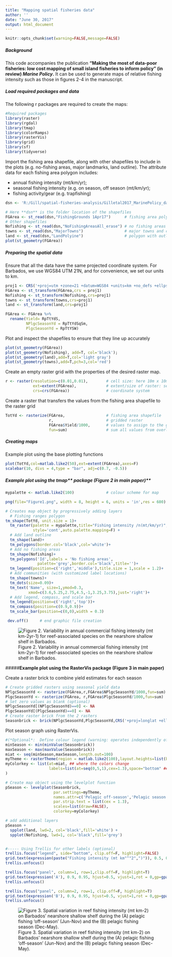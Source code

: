 ```yaml
---
title: "Mapping spatial fisheries data"
author: ''
date: "June 30, 2017"
output: html_document
---
```

```r
knitr::opts_chunk$set(warning=FALSE,message=FALSE)
```
     
   
##### **Background**
This code accompanies the publication **"Making the most of data-poor fisheries: low cost mapping of small island fisheries to inform policy" (in review) *Marine Policy*.** It can be used to generate maps of relative fishing intensity such as those in figures 2-4 in the manuscript. 

  
##### **Load required packages and data**
The following r packages are required to create the maps:
```r
#Required packages
library(raster)
library(rgdal)
library(tmap)
library(colorRamps)
library(rasterVis)
library(grid)
library(sf)
library(tidyverse)
```

Import the fishing area shapefile, along with other shapefiles to include in the plots (e.g. no-fishing areas, major landmarks, land outline). The attribute data for each fishing area polygon includes: 

* annual fishing intensity (mt/km/yr); 
* seasonal fishing intensity (e.g. on season, off season (mt/km/yr);
* fishing activity/gear (e.g. trapfishing)

```r
dsn <- 'R:/Gill/spatial-fisheries-analysis/Gilletal2017_MarinePolicy_data'
```

```r
# Here **dsn** is the folder location of the shapefiles
FGArea <- st_read(dsn,"FishingGrounds 1Apr17")      # fishing area polygons with attribute data
# Other shapefiles 
Nofishing <- st_read(dsn,"NoFishingAreasAll_erase") # no fishing areas
towns <- st_read(dsn,"MajorTowns")                  # major towns and communities
land <- st_read(dsn,"LandPolyine")                  # polygon with outline of the land area
plot(st_geometry(FGArea))

```



##### **Preparing the spatial data**
Ensure that all the data have the same projected coordinate system. For Barbados, we use WGS84 UTM 21N, and for convenience, we set our units to km.  
```r
proj1 <- CRS('+proj=utm +zone=21 +datum=WGS84 +units=km +no_defs +ellps=WGS84 +towgs84=0,0,0')
FGArea <- st_transform(FGArea,crs = proj1)
Nofishing <- st_transform(Nofishing,crs=proj1)
towns <- st_transform(towns,crs=proj1)
land <- st_transform(land,crs=proj1)
```

```r
FGArea <- FGArea %>% 
  rename(Yield= RpTtYdS,
         NPlgcSeasonYd = RpTtYdSqSm,
         PlgcSeasonYd = RpTtYSW)

```

Plot and inspect the shapefiles to ensure that they line up accurately
```r
plot(st_geometry(FGArea))
plot(st_geometry(Nofishing), add=T, col='black');
plot(st_geometry(land),add=T,col='light gray')
plot(st_geometry(towns),add=T,pch=3,col='red')
```

Create an empty raster grid with the properties of the desired raster map. 
```r
r <- raster(resolution=c(0.01,0.01),        # cell size: here 10m x 10m as units in km
            ext=extent(FGArea),             # extent/size of raster: set to fishing polygon area
            crs=crs(FGArea))                # coordinate system
```

Create a raster that transfers the values from the fishing area shapefile to the raster grid
```r
TotYd <- rasterize(FGArea,                  # fishing area shapefile
                   r,                       # gridded raster
                   FGArea$Yield/1000,       # values to assign to the grid cells (Yield (kg) to metric tons)
                   fun=sum)                 # sum all values from overlapping polygon features

```

##### **Creating maps**
Example plot using the base plotting functions
```r
plot(TotYd,col=matlab.like2(50),ext=extent(FGArea),axes=F)
scalebar(10, divs = 4,type = "bar", adj=c(0.7, -0.5))
```

##### **Example plot using the **tmap** package (Figure 2 in main paper)**  
```r
mypalette <- matlab.like2(100)              # colour scheme for map

png(file="Figure1.png", width = 8, height = 6, units = 'in',res = 600) # create hi-res png file

# Creates map object by progressively adding layers
  # Fishing ranges polygon
tm_shape(TotYd, unit.size = 1)+              
  tm_raster(palette = mypalette,title="Fishing intensity /n(mt/km/yr)",
            style='cont',auto.palette.mapping=F) +
  # Add land outline
  tm_shape(land)+
  tm_polygons(border.col='black',col='white')+
  # Add no fishing areas
  tm_shape(Nofishing)+
  tm_polygons('Id',labels = 'No fishing areas',
              palette='grey',border.col='black',title='')+
  tm_legend(position=c('right','middle'),title.size = 1,scale = 1.2)+
  # Add communities (with customized label locations)
  tm_shape(towns)+
  tm_dots(size=0.09)+
  tm_text('Name', size=1,ymod=0.3,
          xmod=c(3.6,5.25,2.75,4.5,-1,3.25,3.75),just='right')+
  # Add legend, compass, and scale bar
  tm_legend(position=c('right','top'))+
  tm_compass(position=c(0.9,0.9))+
  tm_scale_bar(position=c(0,0),width = 0.3)

 dev.off()     # end graphic file creation 
```
  
![Figure 2. Variability in annual commercial fishing intensity (mt km-2yr-1) for reef-associated species on the nearshore shallow shelf in Barbados.  ](C:/Users/LocalAdmin/Documents/Data analysis/Bdos fisheries/Figure2_5Jul17.png)  
  


#####**Example plot using the RasterVis package (Figure 3 in main paper)**

Create a raster brick to combine yield estimates for each season
```r
# Create gridded rasters using seasonal yield data
NPlgcSeasonYd <- rasterize(FGArea,r,FGArea$NPlgcSeasonYd/1000,fun=sum)  
PlgcSeasonYd <- rasterize(FGArea, r,FGArea$PlgcSeasonYd/1000,fun=sum)
# Set zero values as blank (optional)
NPlgcSeasonYd[(NPlgcSeasonYd)==0] <- NA                                 
PlgcSeasonYd[(PlgcSeasonYd)==0] <- NA
# Create raster brick from the 2 rasters
Seasonbrick <- brick(NPlgcSeasonYd,PlgcSeasonYd,CRS('+proj=longlat +ellps=WGS84'))                      
```

Plot season graph using RasterVis.
```r
#(*Optional*:  Define colour legend (warning: operates independently of map colours). Here the range of values and break points from the data are used)
minSeason <- min(minValue(Seasonbrick))
maxSeason <- max(maxValue(Seasonbrick))
miat <- seq(minSeason,maxSeason,length.out=100)
myTheme <- rasterTheme(region = matlab.like2(100),layout.heights=list(bottom.padding=4))
myColorkey <- list(at=miat, ## where the colors change
                   labels=list(at=seq(0,5,1),cex=1.3),space="bottom" ## where to print labels
)

# Create map object using the levelplot function
pSeason <- levelplot(Seasonbrick,                                         # rasterbrick object
                     par.settings=myTheme,                                # plot options (optional)
                     names.attr=c('Pelagic off-season','Pelagic season'), # panel names
                     par.strip.text = list(cex = 1.3),                    # size of text in panels
                     scales=list(draw=FALSE),                             # surpress marginal graphics
                     colorkey=myColorkey)                                 # settings for the colour legend

# add additional layers
pSeason + 
  spplot(land, lwd=2, col='black',fill='white') +
  spplot(Nofishing, lwd=1, col='black',fill='grey')


#----- Using Trellis for other labels (optional)
trellis.focus("legend", side="bottom", clip.off=F, highlight=FALSE)
grid.text(expression(paste("Fishing intensity (mt km"^"2",")")), 0.5, 0, hjust=0.5, vjust=1.5,rot = 0,gp=gpar(fontsize=14))
trellis.unfocus()

trellis.focus("panel", column=1, row=1,clip.off=F, highlight=T)
grid.text(expression('A'), 0.9, 0.95, hjust=0.5, vjust=1,rot = 0,gp=gpar(fontsize=14))
trellis.unfocus()

trellis.focus("panel", column=2, row=1, clip.off=F, highlight=T)
grid.text(expression('B'), 0.9, 0.95, hjust=0.5, vjust=1,rot = 0,gp=gpar(fontsize=14))
trellis.unfocus()

```

![Figure 3. Spatial variation in reef fishing intensity (mt km-2) on Barbados' nearshore shallow shelf during the (A) pelagic fishing ‘off-season’ (Jun-Nov) and the (B) pelagic fishing season (Dec-May).](C:/Users/LocalAdmin/Documents/Data analysis/Bdos fisheries/Figure 3_5Jul17.png)